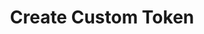 ---
title: Create Custom Token
description: Understanding token symbol conventions and their importance in blockchain ecosystems
updated: 2025-08-21
authors: [nicolasarnedo]
icon: Terminal
---